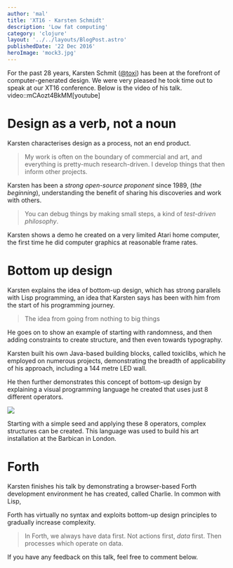 ```yaml
---
author: 'mal'
title: 'XT16 - Karsten Schmidt'
description: 'Low fat computing'
category: 'clojure'
layout: '../../layouts/BlogPost.astro'
publishedDate: '22 Dec 2016'
heroImage: 'mock3.jpg'
---
```



For the past 28 years, Karsten Schmit
([\@toxi](https://twitter.com/toxi)) has been at the forefront of
computer-generated design. We were very pleased he took time out to
speak at our XT16 conference. Below is the video of his talk.
video::mCAozt4BkMM\[youtube\]

# Design as a verb, not a noun

Karsten characterises design as a process, not an end product.

> My work is often on the boundary of commercial and art, and everything
> is pretty-much research-driven. I develop things that then inform
> other projects.

Karsten has been a _strong open-source proponent_ since 1989, (_the
beginning_), understanding the benefit of sharing his discoveries and
work with others.

> You can debug things by making small steps, a kind of _test-driven
> philosophy_.

Karsten shows a demo he created on a very limited Atari home computer,
the first time he did computer graphics at reasonable frame rates.

# Bottom up design

Karsten explains the idea of bottom-up design, which has strong
parallels with Lisp programming, an idea that Karsten says has been with
him from the start of his programming journey.

> The idea from going from nothing to big things

He goes on to show an example of starting with randomness, and then
adding constraints to create structure, and then even towards
typography.

Karsten built his own Java-based building blocks, called toxiclibs,
which he employed on numerous projects, demonstrating the breadth of
applicability of his approach, including a 144 metre LED wall.

He then further demonstrates this concept of bottom-up design by
explaining a visual programming language he created that uses just 8
different operators.


<Image src={ks} />

Starting with a simple seed and applying these 8 operators, complex
structures can be created. This language was used to build his art
installation at the Barbican in London.

# Forth

Karsten finishes his talk by demonstrating a browser-based Forth
development environment he has created, called Charlie. In common with
Lisp,

Forth has virtually no syntax and exploits bottom-up design principles
to gradually increase complexity.

> In Forth, we always have data first. Not actions first, _data_ first.
> Then processes which operate on data.

If you have any feedback on this talk, feel free to comment below.
